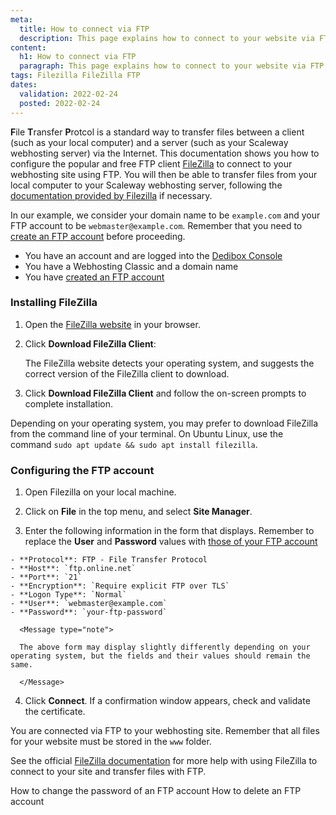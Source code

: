 ```yaml
---
meta:
  title: How to connect via FTP
  description: This page explains how to connect to your website via FTP
content:
  h1: How to connect via FTP
  paragraph: This page explains how to connect to your website via FTP using FileZilla
tags: Filezilla FileZilla FTP
dates:
  validation: 2022-02-24
  posted: 2022-02-24
---
```


**F**ile **T**ransfer **P**rotcol is a standard way to transfer files between a client (such as your local computer) and a server (such as your Scaleway webhosting server) via the Internet. This documentation shows you how to configure the popular and free FTP client [FileZilla](https://filezilla-project.org/) to connect to your webhosting site using FTP. You will then be able to transfer files from your local computer to your Scaleway webhosting server, following the [documentation provided by Filezilla](https://wiki.filezilla-project.org/FileZilla_Client_Tutorial_(en)) if necessary.

In our example, we consider your domain name to be `example.com` and your FTP account to be `webmaster@example.com`. Remember that you need to [create an FTP account](/webhosting/classic/how-to/create-ftp-account/) before proceeding.

<Message type="requirement">

- You have an account and are logged into the [Dedibox Console](https://console.online.net/)
- You have a Webhosting Classic and a domain name
- You have [created an FTP account](/webhosting/classic/how-to/create-ftp-account/)

</Message>

### Installing FileZilla

1. Open the [FileZilla website](https://filezilla-project.org/) in your browser.

2. Click **Download FileZilla Client**:

    <Lightbox src="scaleway-download-filezilla.png" alt="" />

    The FileZilla website detects your operating system, and suggests the correct version of the FileZilla client to download.

3. Click **Download FileZilla Client** and follow the on-screen prompts to complete installation.

<Message type="tip">

Depending on your operating system, you may prefer to download FileZilla from the command line of your terminal. On Ubuntu Linux, use the command `sudo apt update && sudo apt install filezilla`.

</Message>

### Configuring the FTP account

1. Open Filezilla on your local machine.

2. Click on **File** in the top menu, and select **Site Manager**.

3. Enter the following information in the form that displays. Remember to replace the **User** and **Password** values with [those of your FTP account](/webhosting/classic/how-to/create-ftp-account/)

  <Lightbox src="scaleway-filezilla-newsite.png" alt="" />

    - **Protocol**: FTP - File Transfer Protocol
    - **Host**: `ftp.online.net`
    - **Port**: `21`
    - **Encryption**: `Require explicit FTP over TLS`
    - **Logon Type**: `Normal`
    - **User**: `webmaster@example.com`
    - **Password**: `your-ftp-password`

      <Message type="note">

      The above form may display slightly differently depending on your operating system, but the fields and their values should remain the same.

      </Message>

4. Click **Connect**. If a confirmation window appears, check and validate the certificate.

  You are connected via FTP to your webhosting site. Remember that all files for your website must be stored in the `www` folder.

  See the official [FileZilla documentation](https://wiki.filezilla-project.org/Documentation) for more help with using FileZilla to connect to your site and transfer files with FTP.

<Navigation title="See Also">
  <PreviousButton to="/webhosting/classic/how-to/change-ftp-account-password/">How to change the password of an FTP account</PreviousButton>
  <NextButton to="/webhosting/classic/how-to/delete-ftp-account/">How to delete an FTP account</NextButton>
</Navigation> 




